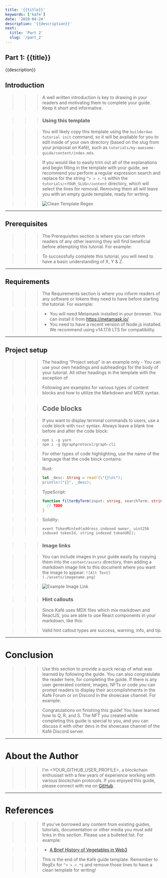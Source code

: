 ```yaml
---
title: '{{title}}'
keywords: ['kafe']
date: '2020-04-24'
description: '{{description}}'
next:
  title: 'Part 2'
  slug: '/part_2'
---
```


## Part 1: {{title}}

{{description}}

## Introduction

> > > A well written introduction is key to drawing in your readers and motivating them to complete your guide. Keep it short and informative.

> > > ### Using this template

> > > You will likely copy this template using the `builderdao tutorial init` command, so it will be available for you to edit
> > > inside of your own directory (based on the slug from your proposal on Kafé), such as `tutorials/my-awesome-guide/content/index.mdx`.

> > > If you would like to easily trim out all of the explanations and begin filling in the template with your guide,
> > > we recommend you perform a regular expression search and replace for the string `^> > >.*$` within the `tutorials/<YOUR_SLUG>/content` directory,
> > > which will select the lines for removal. Removing them all will leave you with an empty guide template, ready for writing.

> > > ![Clean Template Regex](./assets/template_regex.png)

---

## Prerequisites

> > > The Prerequisites section is where you can inform readers of any other learning they will find beneficial before attempting this tutorial.
> > > For example:

> > > To successfully complete this tutorial, you will need to have a basic understanding of X, Y & Z.

---

## Requirements

> > > The Requirements section is where you inform readers of any software or tokens they need to have before starting the tutorial.
> > > For example:

> > > - You will need Metamask installed in your browser. You can install it from <https://metamask.io/>
> > > - You need to have a recent version of Node.js installed. We recommend using v14.17.6 LTS for compatibility.

---

## Project setup

> > > The heading "Project setup" is an example only - You can use your own headings and subheadings for the body of your tutorial.
> > > All other headings in the template with the exception of

> > > Following are examples for various types of content blocks and how to utilize the Markdown and MDX syntax.

> > > ## Code blocks

> > > If you want to display terminal commands to users, use a code block with `text` syntax.
> > > Always leave a blank line before and after the code block:

> > > ```text
> > > npm i -g yarn
> > > npm i -g @graphprotocol/graph-cli
> > > ```

> > > For other types of code highlighting, use the name of the language that the code block contains:

> > > Rust:

> > > ```rust
> > > let _desc: String = read!(\"{}\n\");
> > > println!("{}", _desc);
> > > ```

> > > TypeScript:

> > > ```typescript
> > > function filterByTerm(input: string, searchTerm: string) {
> > >   // TODO
> > > }
> > > ```

> > > Solidity:

> > > ```solidity
> > > event TokenMinted(address indexed owner, uint256 indexed tokenId, string indexed tokenURI);
> > > ```

> > > ### Image links

> > > You can include images in your guide easily by copying them into the `content/assets` directory,
> > > then adding a markdown image link to this document where you want the image to appear: `![Alt Text](./assets/imagename.png)`

> > > ![Example Image Link](./assets/example_image.png)

> > > ### Hint callouts

> > > Since Kafé uses MDX files which mix markdown and ReactJS, you are able to use React components in your markdown, like this:

> > > <Hint type="info">
> > >   Valid hint callout types are success, warning, info, and tip.
> > > </Hint>

---

# Conclusion

> > > Use this section to provide a quick recap of what was learned by following the guide. You can also congratulate the reader here, for completing the guide.
> > > If there is any user generated content, images, NFTs or code you can prompt readers to display their accomplishments in the Kafé Forum or on Discord in
> > > the showcase channel.
> > > For example:

> > > Congratulations on finishing this guide! You have learned how to Q, R, and S. The NFT you created while completing this guide is special to you,
> > > and you can discuss it with other devs in the showcase channel of the Kafé Discord server.

---

# About the Author

> > > I'm <YOUR_GITHUB_USER_PROFILE>, a blockchain enthusiast with a few years of experience working with various blockchain protocols.
> > > If you enjoyed this guide, please connect with me on [GitHub](https://github.com/<YOUR_GITHUB_USER_PROFILE>).

---

# References

> > > If you've borrowed any content from existing guides, tutorials, documentation or other media you must add links in this section. Please use a bulleted list.
> > > For example:

> > > - [A Brief History of Vegetables in Web3](https://organicproduce.io/why-web3-vegetables-are-good-for-you)

> > > This is the end of the Kafé guide template. Remember to RegEx for `^> > >.*$` and remove those lines to have a clean template for writing!
